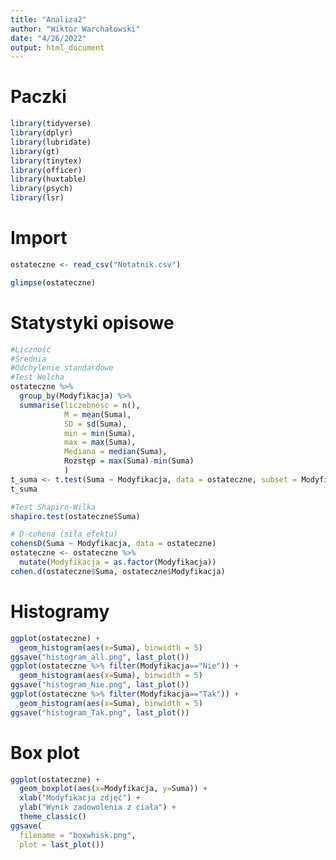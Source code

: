 ```yaml
---
title: "Analiza2"
author: "Wiktor Warchałowski"
date: "4/26/2022"
output: html_document
---
```

# Paczki
```r
library(tidyverse)
library(dplyr)
library(lubridate)
library(gt)
library(tinytex)
library(officer)
library(huxtable)
library(psych)
library(lsr)
```

# Import
```r
ostateczne <- read_csv("Notatnik.csv")
```
```r
glimpse(ostateczne)
```

# Statystyki opisowe
```r
#Liczność
#Średnia
#Odchylenie standardowe
#Test Welcha
ostateczne %>%
  group_by(Modyfikacja) %>%
  summarise(liczebnosc = n(),
            M = mean(Suma),
            SD = sd(Suma),
            min = min(Suma),
            max = max(Suma),
            Mediana = median(Suma),
            Rozstęp = max(Suma)-min(Suma)
            )
t_suma <- t.test(Suma ~ Modyfikacja, data = ostateczne, subset = Modyfikacja == "Tak" | Modyfikacja == "Nie")
t_suma

#Test Shapiro-Wilka
shapiro.test(ostateczne$Suma)
```

```r
# D-cohena (siła efektu)
cohensD(Suma ~ Modyfikacja, data = ostateczne)
ostateczne <- ostateczne %>%
  mutate(Modyfikacja = as.factor(Modyfikacja))
cohen.d(ostateczne$Suma, ostateczne$Modyfikacja)
```

# Histogramy
```r
ggplot(ostateczne) +
  geom_histogram(aes(x=Suma), binwidth = 5)
ggsave("histogram_all.png", last_plot())
ggplot(ostateczne %>% filter(Modyfikacja=="Nie")) +
  geom_histogram(aes(x=Suma), binwidth = 5)
ggsave("histogram_Nie.png", last_plot())
ggplot(ostateczne %>% filter(Modyfikacja=="Tak")) +
  geom_histogram(aes(x=Suma), binwidth = 5)
ggsave("histogram_Tak.png", last_plot())
```

# Box plot
```r
ggplot(ostateczne) +
  geom_boxplot(aes(x=Modyfikacja, y=Suma)) +
  xlab("Modyfikacja zdjęć") +
  ylab("Wynik zadowolenia z ciała") +
  theme_classic()
ggsave(
  filename = "boxwhisk.png",
  plot = last_plot())
  
```
